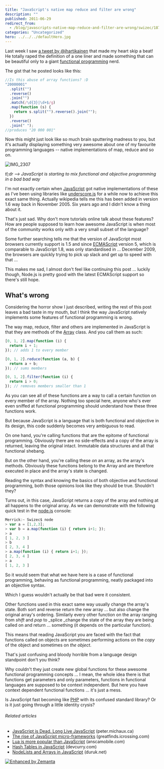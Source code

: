 ```yaml
---
title: "JavaScript's native map reduce and filter are wrong"
description: ""
published: 2011-06-29
redirect_from:
  - /blog/javascripts-native-map-reduce-and-filter-are-wrong/swizec/1873
categories: "Uncategorized"
hero: ../../../defaultHero.jpg
---
```


Last week I saw [a tweet by @jhartikainen](https://twitter.com/#!/jhartikainen/status/84490101673046016) that made my heart skip a beat! He totally raped the definition of a one liner and made something that can be beautiful only to a giant [functional programming](http://en.wikipedia.org/wiki/Functional_programming "Functional programming") nerd.

The gist that he posted looks like this:

```javascript
//Is this abuse of array functions? :D
"20000001"
  .split("")
  .reverse()
  .join("")
  .match(/\d{3}|\d+$/g)
  .map(function (s) {
    return s.split("").reverse().join("");
  })
  .reverse()
  .join(" ");
//produces "20 000 001"
```

Now this might just look like so much brain sputtering madness to you, but it's actually displaying something very awesome about one of my favourite programming languages -- native implementations of map, reduce and so on.

![IMG_2307](http://swizec.com/blog/wp-content/uploads/2011/06/5883352394_72b348a448_m.jpg "IMG_2307")

_tl;dr --> JavaScript is starting to mix functional and objective programming in a bad bad way_

I'm not exactly certain when [JavaScript](http://en.wikipedia.org/wiki/JavaScript "JavaScript") got native implementations of these as I've been using libraries like [underscore.js](http://documentcloud.github.com/underscore/ "Underscore.js") for a while now to achieve this exact same thing. Actually wikipedia tells me this has been added in version 1.6 way back in November 2005. Six years ago and I didn't know a thing about it.

<!--more-->

That's just sad. Why don't more tutorials online talk about these features? How are people supposed to learn how awesome JavaScript is when most of the community works only with a very small subset of the language?

Some further searching tells me that the version of JavaScript most browsers currently support is 1.5 and since [ECMAScript](http://www.ecma-international.org/publications/standards/Ecma-262.htm "ECMAScript") version 5, which is comparable to JavaScript 1.8, was only standardised in ... December 2009, the browsers are quickly trying to pick up slack and get up to speed with that ...

This makes me sad, I almost don't feel like continuing this post ... luckily though, Node.js is pretty good with the latest ECMAScript support so there's still hope.

## What's wrong

Considering the horror show I just described, writing the rest of this post leaves a bad taste in my mouth, but I think the way JavaScript natively implements some features of functional programming is wrong.

The way map, reduce, filter and others are implemented in JavaScript is that they are methods of the [Array](http://en.wikipedia.org/wiki/Associative_array "Associative array") class. And you call them as such:

```javascript
[0, 1, 2].map(function (i) {
  return i + 1;
}); // adds 1 to every member

[0, 1, 2].reduce(function (a, b) {
  return a + b;
}); // sums members

[0, 1, 2].filter(function (i) {
  return i > 0;
}); // removes members smaller than 1
```

As you can see all of these functions are a way to call a certain function on every member of the array. Nothing too special here, anyone who's ever even sniffed at functional programming should understand how these three functions work.

But because JavaScript is a language that is both functional and objective in its design, this code suddenly becomes very ambiguous to read.

On one hand, you're calling functions that are the epitome of functional programming. Obviously there are no side-effects and a copy of the array is returned, leaving the original intact. Immutable data structures and all that functional shebang.

But on the other hand, you're calling these _on_ an array, as the array's methods. Obviously these functions belong to the Array and are therefore executed in place and the array's state is changed.

Reading the syntax and knowing the basics of both objective and functional programming, both those opinions look like they should be true. Shouldn't they?

Turns out, in this case, JavaScript returns a copy of the array and nothing at all happens to the original array. As we can demonstrate with the following quick test in the [node.js](http://nodejs.org/ "Node.js") console:

```javascript
Merrick:~ Swizec$ node
> var a = [1,2,3];
> var b = a.map(function (i) { return i+1; });
> a
[ 1, 2, 3 ]
> b
[ 2, 3, 4 ]
> a.map(function (i) { return i+1; });
[ 2, 3, 4 ]
> a
[ 1, 2, 3 ]
```

So it would seem that what we have here is a case of functional programming, behaving as functional programming, neatly packaged into an objective syntax.

Which I guess wouldn't actually be that bad were it consistent.

Other functions used in this exact same way usually change the array's state. Both sort and reverse return the new array ... but also change the original array's ordering. Similarly every other function on the array ranging from _shift_ and _pop_ to \_splice \_change the state of the array they are being called on and return ... something (it depends on the particular function).

This means that reading JavaScript you are faced with the fact that functions called on objects are sometimes performing actions on the _copy_ of the object and sometimes on _the object_.

That's just confusing and bloody horrible from a language design standpoint don't you think?

Why couldn't they just create new global functions for these awesome functional programming concepts ... I mean, the whole idea there is that functions get parameters and only parameters, functions in functional languages are supposed to be context independent. But here you have context dependent functional functions ... it's just a mess.

Is JavaScript fast becoming like [PHP](http://www.php.net/ "PHP") with its confused standard library? Or is it just going through a little identity crysis?

###### Related articles

- [JavaScript is Dead. Long Live JavaScript](http://peter.michaux.ca/articles/javascript-is-dead-long-live-javascript) (peter.michaux.ca)
- [The rise of JavaScript micro-frameworks](http://greatfinds.icrossing.com/the-rise-of-javascript-micro-frameworks/) (greatfinds.icrossing.com)
- [Lua is more popular than JavaScript](http://blog.anscamobile.com/2011/06/lua-is-more-popular-than-javascript/) (anscamobile.com)
- [Hash Tables in JavaScript](http://www.devcurry.com/2011/06/javascript-hash-table.html) (devcurry.com)
- [NodeLists and Arrays in JavaScript](http://blog.duruk.net/2011/06/19/nodelists-and-arrays-in-javascript/) (duruk.net)

[![Enhanced by Zemanta](http://img.zemanta.com/zemified_e.png?x-id=638fd36f-9891-4a4d-8610-374131a43a05)](http://www.zemanta.com/ "Enhanced by Zemanta")
